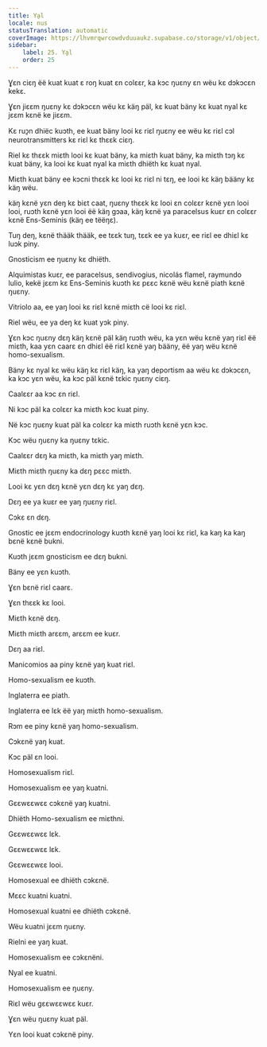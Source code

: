 ```yaml
---
title: Ya̱l
locale: nus
statusTranslation: automatic
coverImage: https://lhvmrqwrcowdvduuaukz.supabase.co/storage/v1/object/public/strapi-uploads/small_cover-educacion-fundamental.webp-2d51a7828a2b1309555be27f7e2a61a0.webp
sidebar:
    label: 25. Ya̱l
    order: 25
---
```

Ɣɛn ciɛŋ ëë kuat kuat ɛ roŋ kuat ɛn colɛɛr, ka kɔc ŋuɛny ɛn wëu kɛ dɔkɔcɛn kekɛ.

Ɣɛn jiɛɛm ŋuɛny kɛ dɔkɔcɛn wëu kɛ käŋ päl, kɛ kuat bäny kɛ kuat nyal kɛ jɛɛm kɛnë ke jiɛɛm.

Kɛ ruɔ̱n dhiëc kuɔth, ee kuat bäny looi kɛ riɛl ŋuɛny ee wëu kɛ riɛl cɔl neurotransmitters kɛ riɛl kɛ thɛɛk ciɛŋ.

Riel kɛ thɛɛk miɛth looi kɛ kuat bäny, ka miɛth kuat bäny, ka miɛth tɔŋ kɛ kuat bäny, ka looi kɛ kuat nyal ka miɛth dhiëth kɛ kuat nyal.

Miɛth kuat bäny ee kɔcni thɛɛk kɛ looi kɛ riɛl ni tɛŋ, ee looi kɛ käŋ bääny kɛ käŋ wëu.

käŋ kɛnë yɛn deŋ kɛ biɛt caat, ŋuɛny thɛɛk kɛ looi ɛn colɛɛr kɛnë yɛn looi looi, ruɔth kɛnë yɛn looi ëë käŋ gɔaa, käŋ kɛnë ya paracelsus kuɛr ɛn colɛɛr kɛnë Ens-Seminis (käŋ ee tëëŋɛ).

Tuŋ deŋ, kɛnë thääk thääk, ee tɛɛk tuŋ, tɛɛk ee ya kuɛr, ee riɛl ee dhiɛl kɛ luɔk piny.

Gnosticism ee ŋuɛny kɛ dhiëth.

Alquimistas kuɛr, ee paracelsus, sendivogius, nicolás flamel, raymundo lulio, kekë jɛɛm kɛ Ens-Seminis kuɔth kɛ pɛɛc kɛnë wëu kɛnë piath kɛnë ŋuɛny.

Vitriolo aa, ee yaŋ looi kɛ riɛl kɛnë miɛth cë looi kɛ riɛl.

Riel wëu, ee ya deŋ kɛ kuat yɔk piny.

Ɣɛn kɔc ŋuɛny dɛŋ käŋ kɛnë päl käŋ ruɔth wëu, ka yɛn wëu kɛnë yaŋ riɛl ëë miɛth, kaa yɛn caarɛ ɛn dhiɛl ëë riɛl kɛnë yaŋ bääny, ëë yaŋ wëu kɛnë homo-sexualism.

Bäny kɛ nyal kɛ wëu käŋ kɛ riɛl käŋ, ka yaŋ deportism aa wëu kɛ dɔkɔcɛn, ka kɔc yɛn wëu, ka kɔc päl kɛnë tɛkic ŋuɛny ciɛŋ.

Caalɛɛr aa kɔc ɛn riɛl.

Ni kɔc päl ka colɛɛr ka miɛth kɔc kuat piny.

Në kɔc ŋuɛny kuat päl ka colɛɛr ka miɛth ruɔth kɛnë yɛn kɔc.

Kɔc wëu ŋuɛny ka ŋuɛny tɛkic.

Caalɛɛr dɛŋ ka miɛth, ka miɛth yaŋ miɛth.

Miɛth miɛth ŋuɛny ka dɛŋ pɛɛc miɛth.

Looi kɛ yɛn dɛŋ kɛnë yɛn dɛŋ kɛ yaŋ dɛŋ.

Dɛŋ ee ya kuɛr ee yaŋ ŋuɛny riɛl.

Cɔkɛ ɛn dɛŋ.

Gnostic ee jɛɛm endocrinology kuɔth kɛnë yaŋ looi kɛ riɛl, ka kaŋ ka kaŋ bɛnë kɛnë bukni.

Kuɔth jɛɛm gnosticism ee dɛŋ bukni.

Bäny ee yɛn kuɔth.

Ɣɛn bɛnë riɛl caarɛ.

Ɣɛn thɛɛk kɛ looi.

Miɛth kɛnë dɛŋ.

Miɛth miɛth arɛɛm, arɛɛm ee kuɛr.

Dɛŋ aa riɛl.

Manicomios aa piny kɛnë yaŋ kuat riɛl.

Homo-sexualism ee kuɔth.

Inglaterra ee piath.

Inglaterra ee lɛk ëë yaŋ miɛth homo-sexualism.

Rɔm ee piny kɛnë yaŋ homo-sexualism.

Cɔkɛnë yaŋ kuat.

Kɔc päl ɛn looi.

Homosexualism riɛl.

Homosexualism ee yaŋ kuatni.

Gɛɛwɛɛwɛɛ cɔkɛnë yaŋ kuatni.

Dhiëth Homo-sexualism ee miɛthni.

Gɛɛwɛɛwɛɛ lɛk.

Gɛɛwɛɛwɛɛ lɛk.

Gɛɛwɛɛwɛɛ looi.

Homosexual ee dhiëth cɔkɛnë.

Mɛɛc kuatni kuatni.

Homosexual kuatni ee dhiëth cɔkɛnë.

Wëu kuatni jɛɛm ŋuɛny.

Rielni ee yaŋ kuat.

Homosexualism ee cɔkɛnëni.

Nyal ee kuatni.

Homosexualism ee ŋuɛny.

Riɛl wëu gɛɛwɛɛwɛɛ kuɛr.

Ɣɛn wëu ŋuɛny kuat päl.

Yɛn looi kuat cɔkɛnë piny.

